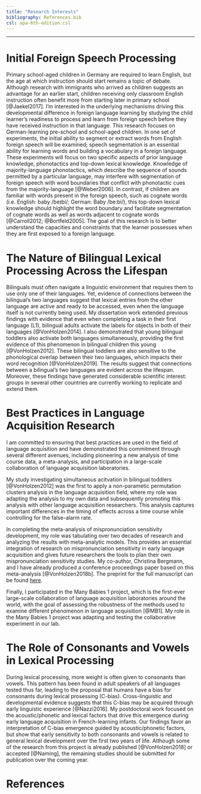 ```yaml
---
title: "Research Interests"
bibliography: References.bib
csl: apa-6th-edition.csl
---
```


----

# Initial Foreign Speech Processing

Primary school-aged children in Germany are required to learn English, but the age at which instruction should start remains a topic of debate. Although research with immigrants who arrived as children suggests an advantage for an earlier start, children receiving only classroom English instruction often benefit more from starting later in primary school [@Jaekel2017]. I'm interested in the underlying mechanisms driving this developmental difference in foreign language learning by studying the child learner’s readiness to process and learn from foreign speech before they have received instruction in that language. This research focuses on German-learning pre-school and school-aged children. In one set of experiments, the initial ability to segment or extract words from English foreign speech will be examined; speech segmentation is an essential ability for learning words and building a vocabulary in a foreign language. These experiments will focus on two specific aspects of prior language knowledge, phonotactics and top-down lexical knowledge. Knowledge of majority-language phonotactics, which describe the sequence of sounds permitted by a particular language, may interfere with segmentation of foreign speech with word boundaries that conflict with phonotactic cues from the majority-language [@Weber2006]. In contrast, if children are familiar with words present in the foreign speech, such as cognate words (i.e. English: baby /beɪbi/; German: Baby /be:bi/), this top-down lexical knowledge should highlight the word boundary and facilitate segmentation of cognate words as well as words adjacent to cognate words [@Carroll2012; @Bortfeld2005]. The goal of this research is to better understand the capacities and constraints that the learner possesses when they are first exposed to a foreign language.


# The Nature of Bilingual Lexical Processing Across the Lifespan

Bilinguals must often navigate a linguistic environment that requires them to use only one of their languages. Yet, evidence of connections between the bilingual’s two languages suggest that lexical entries from the other language are active and ready to be accessed, even when the language itself is not currently being used. My dissertation work extended previous findings with evidence that even when completing a task in their first language (L1), bilingual adults activate the labels for objects in both of their languages [@VonHolzen2014]. I also demonstrated that young bilingual toddlers also activate both languages simultaneously, providing the first evidence of this phenomenon in bilingual children this young [@VonHolzen2012]. These bilingual toddlers are also sensitive to the phonological overlap between their two languages, which impacts their word recognition [@VonHolzen2019]. The results suggest that connections between a bilingual’s two languages are evident across the lifespan. Moreover, these findings have generated considerable scientific interest: groups in several other countries are currently working to replicate and extend them. 

# Best Practices in Language Acquisition Research

I am committed to ensuring that best practices are used in the field of language acquisition and have demonstrated this commitment through several different avenues, including pioneering a new analysis of time course data, a meta-analysis, and participation in a large-scale collaboration of language acquisition laboratories. 

My study investigating simultaneous acitvation in bilingual toddlers [@VonHolzen2012] was the first to apply a non-parametic permutation clusters analysis in the language acquisition field, where my role was adapting the analysis to my own data and subsequently promoting this analysis with other language acquisition researchers. This analysis captures important differences in the timing of effects across a time course while controlling for the false-alarm rate. 

In completing the meta-analysis of mispronunciation sensitivity development, my role was tabulating over two decades of research and analyzing the results with meta-analytic models. This provides an essential integration of research on mispronunciation sensitivity in early language acquisition and gives future researchers the tools to plan their own mispronunciation sensitivity studies. My co-author, Christina Bergmann, and I have already produced a conference proceedings paper based on this meta-analysis [@VonHolzen2018b]. The preprint for the full manuscript can be found [here](https://psyarxiv.com/dze29/).

Finally, I participated in the Many Babies 1 project, which is the first-ever large-scale collaboration of language acquisition laboratories around the world, with the goal of assessing the robustness of the methods used to examine different phenomenon in language acquisition [@MB1]. My role in the Many Babies 1 project was adapting and testing the collaborative experiment in our lab.

# The Role of Consonants and Vowels in Lexical Processing

During lexical processing, more weight is often given to consonants than vowels. This pattern has been found in adult speakers of all languages tested thus far, leading to the proposal that humans have a bias for consonants during lexical prosessing (C-bias). Cross-linguistic and developmental evidence suggests that this C-bias may be acquired through early linguistic experience [@Nazzi2016]. My postdoctoral work focused on the acoustic/phonetic and lexical factors that drive this emergence during early language acquisition in French-learning infants. Our findings favor an interpretation of C-bias emergence guided by acoustic/phonetic factors, but show that early sensitivity to both consonants and vowels is related to general lexical development over the first two years of life. Although some of the research from this project is already published [@VonHolzen2018] or accepted [@Naming], the remaining studies should be submitted for publication over the coming year.


# References